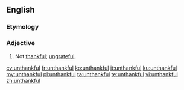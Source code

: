 ==English==

===Etymology===
{{prefix|en|un|thankful}}

===Adjective===
{{en-adj}}

# Not [[thankful]]; [[ungrateful]].

[[cy:unthankful]]
[[fr:unthankful]]
[[ko:unthankful]]
[[it:unthankful]]
[[ku:unthankful]]
[[my:unthankful]]
[[pl:unthankful]]
[[ta:unthankful]]
[[te:unthankful]]
[[vi:unthankful]]
[[zh:unthankful]]